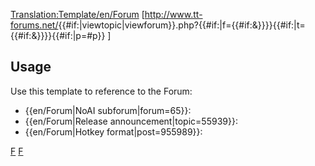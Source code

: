 <noinclude>
[[Translation:Template/en/Forum]]
</noinclude><includeonly>[http://www.tt-forums.net/{{#if:{{{topic|}}}{{{post|}}}|viewtopic|viewforum}}.php?{{#if:{{{forum|}}}|f={{{forum}}}{{#if:{{{topic|}}}{{{post|}}}&}}}}{{#if:{{{topic|}}}|t={{{topic}}}{{#if:{{{post|}}}&}}}}{{#if:{{{post|}}}|p={{{post}}}#p{{{post}}}}} {{{1|Forum}}}]</includeonly><noinclude>

==Usage==
Use this template to reference to the Forum:
* <nowiki>{{en/Forum|NoAI subforum|forum=65}}</nowiki>: {{en/Forum|NoAI subforum|forum=65}}
* <nowiki>{{en/Forum|Release announcement|topic=55939}}</nowiki>: {{en/Forum|Release announcement|topic=55939}}
* <nowiki>{{en/Forum|Hotkey format|post=955989}}</nowiki>: {{en/Forum|Hotkey format|post=955989}}

[[Category:en/Templates|F]][[Category:en/Link Templates|F]]</noinclude>